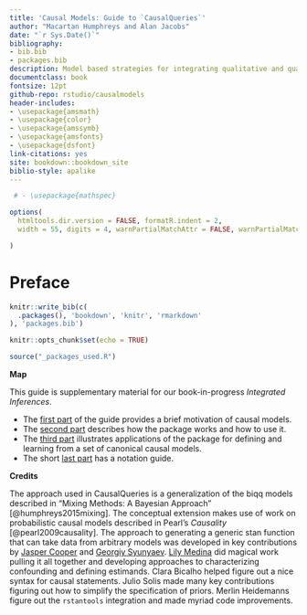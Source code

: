 ```yaml
--- 
title: 'Causal Models: Guide to `CausalQueries`'
author: "Macartan Humphreys and Alan Jacobs"
date: "`r Sys.Date()`"
bibliography:
- bib.bib
- packages.bib
description: Model based strategies for integrating qualitative and quantitative inferences.
documentclass: book
fontsize: 12pt
github-repo: rstudio/causalmodels
header-includes:
- \usepackage{amsmath}
- \usepackage{color}
- \usepackage{amssymb}
- \usepackage{amsfonts}
- \usepackage{dsfont}
link-citations: yes
site: bookdown::bookdown_site
biblio-style: apalike
---
```


```r

 # - \usepackage{mathspec}

options(
  htmltools.dir.version = FALSE, formatR.indent = 2,
  width = 55, digits = 4, warnPartialMatchAttr = FALSE, warnPartialMatchDollar = FALSE

)
```

# Preface {-}

```r
knitr::write_bib(c(
  .packages(), 'bookdown', 'knitr', 'rmarkdown'
), 'packages.bib')

```

```r
knitr::opts_chunk$set(echo = TRUE)

source("_packages_used.R")
```

**Map**

This guide is supplementary material for our book-in-progress *Integrated Inferences*.

* The [first part](#cm)  of the guide provides a brief motivation of causal models.
* The [second part](#package) describes how the package works and how to use it. 
* The [third part](#applications)  illustrates applications of the package for defining and learning from a set of canonical causal models. 
* The short [last part](#notation) has a notation guide.


**Credits**

The approach used in CausalQueries is a generalization of the biqq models described in "Mixing Methods: A Bayesian Approach" [@humphreys2015mixing]. The conceptual extension makes use of work on probabilistic causal models described in Pearl's *Causality* [@pearl2009causality]. The approach to generating a generic stan function that can take data from arbitrary models was developed in key contributions by [Jasper Cooper](http://jasper-cooper.com/) and [Georgiy Syunyaev](http://gsyunyaev.com/). [Lily Medina](https://lilymedina.github.io/) did magical work pulling it all together and developing approaches to characterizing confounding and defining estimands. Clara Bicalho helped figure out a nice syntax for causal statements. Julio Solis made many key contributions figuring out how to simplify the specification of priors. Merlin Heidemanns figure out the `rstantools` integration and made myriad code improvements.
